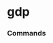 # gdp


### Commands
<ul className='grid grid-cols-1 md:grid-cols-2 lg:grid-cols-3 xl:grid-cols-4 gap-4 -ml-6'>
<ReferenceCard
    title="nominal"
    description="Nominal GDP Data."
    url="gdp/nominal"
    command
/><ReferenceCard
    title="forecast"
    description="Forecasted GDP Data."
    url="gdp/forecast"
    command
/><ReferenceCard
    title="real"
    description="Real GDP Data."
    url="gdp/real"
    command
/>
</ul>
